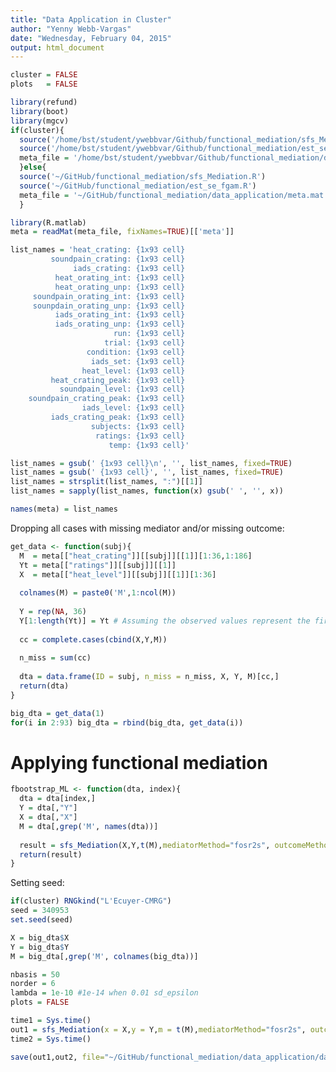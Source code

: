 ```yaml
---
title: "Data Application in Cluster"
author: "Yenny Webb-Vargas"
date: "Wednesday, February 04, 2015"
output: html_document
---
```


```r
cluster = FALSE
plots   = FALSE
```

```r
library(refund)
library(boot)
library(mgcv)
if(cluster){
  source('/home/bst/student/ywebbvar/Github/functional_mediation/sfs_Mediation.R')
  source('/home/bst/student/ywebbvar/Github/functional_mediation/est_se_fgam.R')
  meta_file = '/home/bst/student/ywebbvar/Github/functional_mediation/data_application/meta.mat'
  }else{
  source('~/GitHub/functional_mediation/sfs_Mediation.R')  
  source('~/GitHub/functional_mediation/est_se_fgam.R')  
  meta_file = '~/GitHub/functional_mediation/data_application/meta.mat'
  }
```


```r
library(R.matlab)
meta = readMat(meta_file, fixNames=TRUE)[['meta']]
```

```r
list_names = 'heat_crating: {1x93 cell}
         soundpain_crating: {1x93 cell}
              iads_crating: {1x93 cell}
          heat_orating_int: {1x93 cell}
          heat_orating_unp: {1x93 cell}
     soundpain_orating_int: {1x93 cell}
     sounpdain_orating_unp: {1x93 cell}
          iads_orating_int: {1x93 cell}
          iads_orating_unp: {1x93 cell}
                       run: {1x93 cell}
                     trial: {1x93 cell}
                 condition: {1x93 cell}
                  iads_set: {1x93 cell}
                heat_level: {1x93 cell}
         heat_crating_peak: {1x93 cell}
           soundpain_level: {1x93 cell}
    soundpain_crating_peak: {1x93 cell}
                iads_level: {1x93 cell}
         iads_crating_peak: {1x93 cell}
                  subjects: {1x93 cell}
                   ratings: {1x93 cell}
                      temp: {1x93 cell}'

list_names = gsub(' {1x93 cell}\n', '', list_names, fixed=TRUE)
list_names = gsub(' {1x93 cell}', '', list_names, fixed=TRUE)
list_names = strsplit(list_names, ":")[[1]]
list_names = sapply(list_names, function(x) gsub(' ', '', x))

names(meta) = list_names
```

Dropping all cases with missing mediator and/or missing outcome:
```r
get_data <- function(subj){
  M  = meta[["heat_crating"]][[subj]][[1]][1:36,1:186]
  Yt = meta[["ratings"]][[subj]][[1]]
  X  = meta[["heat_level"]][[subj]][[1]][1:36]
  
  colnames(M) = paste0('M',1:ncol(M))
  
  Y = rep(NA, 36)
  Y[1:length(Yt)] = Yt # Assuming the observed values represent the first trials
  
  cc = complete.cases(cbind(X,Y,M))
  
  n_miss = sum(cc)
  
  dta = data.frame(ID = subj, n_miss = n_miss, X, Y, M)[cc,]
  return(dta)
}
```

```r
big_dta = get_data(1)
for(i in 2:93) big_dta = rbind(big_dta, get_data(i)) 
```


# Applying functional mediation

```r
fbootstrap_ML <- function(dta, index){
  dta = dta[index,]
  Y = dta[,"Y"]
  X = dta[,"X"]
  M = dta[,grep('M', names(dta))]
  
  result = sfs_Mediation(X,Y,t(M),mediatorMethod="fosr2s", outcomeMethod="fgam",splinepars_lf=list(bs="ps",m=c(2, 1)),nbasis=nbasis,norder=norder,lambda=lambda, plot=FALSE, boot=TRUE)
  return(result)
}
```

Setting seed:
```r
if(cluster) RNGkind("L'Ecuyer-CMRG")
seed = 340953
set.seed(seed)
```

```r
X = big_dta$X
Y = big_dta$Y
M = big_dta[,grep('M', colnames(big_dta))]

nbasis = 50
norder = 6
lambda = 1e-10 #1e-14 when 0.01 sd_epsilon
plots = FALSE
```

```r
time1 = Sys.time()
out1 = sfs_Mediation(x = X,y = Y,m = t(M),mediatorMethod="fosr2s", outcomeMethod="fgam",splinepars_lf=list(bs="ps",m=c(2, 1)),nbasis=nbasis,norder=norder,lambda=lambda, plot=plots, boot=FALSE)
time2 = Sys.time()

save(out1,out2, file="~/GitHub/functional_mediation/data_application/data_application_cPain_gypsie/Data_analysis_cPain_out.Rdata")
```
